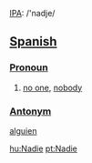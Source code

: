 [[w:IPA|IPA]]: /'nadje/

==[[Spanish]]==

===[[Pronoun]]===
#[[no one]], [[nobody]]

===[[Antonym]]===
[[alguien]]

[[hu:Nadie]]
[[pt:Nadie]]
